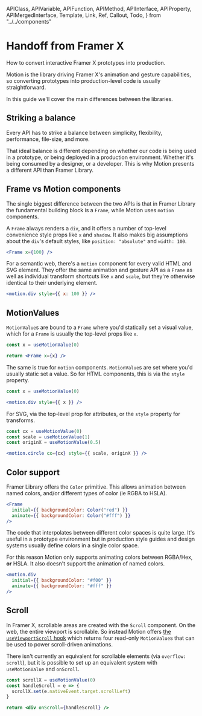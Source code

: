 <!-- 👋 Editing this file? Need help? → https://github.com/framer/api-docs/blob/master/CONTRIBUTING.md -->

  APIClass,
  APIVariable,
  APIFunction,
  APIMethod,
  APIInterface,
  APIProperty,
  APIMergedInterface,
  Template,
  Link,
  Ref,
  Callout,
  Todo,
} from "../../components"


# Handoff from Framer X

<span className="lead">
  How to convert interactive Framer X prototypes into
  production.
</span>

Motion is the library driving Framer X's animation and gesture capabilities, so converting prototypes into production-level code is usually straightforward.

In this guide we'll cover the main differences between the libraries.

## Striking a balance

Every API has to strike a balance between simplicity, flexibility, performance, file-size, and more.

That ideal balance is different depending on whether our code is being used in a prototype, or being deployed in a production environment. Whether it's being consumed by a designer, or a developer. This is why Motion presents a different API than Framer Library.

## Frame vs Motion components

The single biggest difference between the two APIs is that in Framer Library the fundamental building block is a `Frame`, while Motion uses `motion` components.

A `Frame` always renders a `div`, and it offers a number of top-level convenience style props like `x` and `shadow`. It also makes big assumptions about the `div`'s default styles, like `position: "absolute"` and `width: 100`.

```jsx
<Frame x={100} />
```

For a semantic web, there's a `motion` component for every valid HTML and SVG element. They offer the same animation and gesture API as a `Frame` as well as individual transform shortcuts like `x` and `scale`, but they're otherwise identical to their underlying element.

```jsx
<motion.div style={{ x: 100 }} />
```

## MotionValues

`MotionValue`s are bound to a `Frame` where you'd statically set a visual value, which for a `Frame` is usually the top-level props like `x`.

```jsx
const x = useMotionValue(0)

return <Frame x={x} />
```

The same is true for `motion` components. `MotionValue`s are set where you'd usually static set a value. So for HTML components, this is via the `style` property.

```jsx
const x = useMotionValue(0)

<motion.div style={{ x }} />
```

For SVG, via the top-level prop for attributes, or the `style` property for transforms.

```jsx
const cx = useMotionValue(0)
const scale = useMotionValue(1)
const originX = useMotionValue(0.5)

<motion.circle cx={cx} style={{ scale, originX }} />
```

## Color support

Framer Library offers the `Color` primitive. This allows animation between named colors, and/or different types of color (ie RGBA to HSLA).

```jsx
<Frame
  initial={{ backgroundColor: Color("red") }}
  animate={{ backgroundColor: Color("#fff") }}
/>
```

The code that interpolates between different color spaces is quite large. It's useful in a prototype environment but in production style guides and design systems usually define colors in a single color space.

For this reason Motion only supports animating colors between RGBA/Hex, **or** HSLA. It also doesn't support the animation of named colors.

```jsx
<motion.div
  initial={{ backgroundColor: "#f00" }}
  animate={{ backgroundColor: "#fff" }}
/>
```

## Scroll

In Framer X, scrollable areas are created with the `Scroll` component. On the web, the entire viewport is scrollable. So instead Motion offers [the `useViewportScroll` hook](/api/motion/motionvalue/#useviewportscroll) which returns four read-only `MotionValue`s that can be used to power scroll-driven animations.

There isn't currently an equivalent for scrollable elements (via `overflow: scroll`), but it is possible to set up an equivalent system with `useMotionValue` and `onScroll`.

```jsx
const scrollX = useMotionValue(0)
const handleScroll = e => {
  scrollX.set(e.nativeEvent.target.scrollLeft)
}

return <div onScroll={handleScroll} />
```
